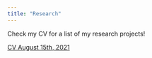 ```yaml
---
title: "Research"
---
```


Check my CV for a list of my research projects!

[CV August 15th, 2021](https://drive.google.com/file/d/1yIxK0g89FBT0oqC8ZvaDw_9B9XE3ddry/view?usp=sharing)
